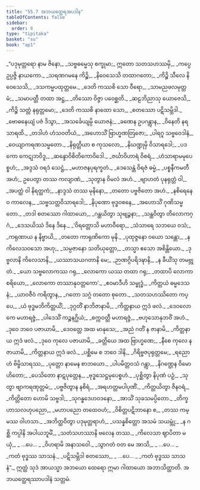 ```yaml
---
title: "55.7 အဘယတ္ထေရအပဒါန"
tableOfContents: false
sidebar:
  order: 8
type: "tipitaka"
basket: "su"
book: "ap1"
---
```



<DynamicBreadcrumb />

<Division number="195" book="ap1">

<Paragraph number="7541" type="verses" book="ap1">
_“ပဒုမုတ္တရော နာမ ဇိနော,_  
_သဗ္ဗဓမ္မေသု စက္ခုမာ;_  
ဣတော သတသဟဿမှိ,_  
_ကပ္ပေ ဥပ္ပဇ္ဇိ နာယကော._  

</Paragraph>

</Division>
<Division number="196" book="ap1">

<Paragraph number="7542" type="verses" book="ap1">
_သရဏဂမနေ ကိဉ္စိ,_  
_နိဝေသေသိ တထာဂတော;_  
_ကိဉ္စိ သီလေ နိဝေသေသိ,_  
_ဒသကမ္မပထုတ္တမေ._  

</Paragraph>

</Division>
<Division number="197" book="ap1">

<Paragraph number="7543" type="verses" book="ap1">
_ဒေတိ ကဿစိ သော ဝီရော,_  
_သာမညဖလမုတ္တမံ;_  
_သမာပတ္တီ တထာ အဋ္ဌ,_  
_တိဿော ဝိဇ္ဇာ ပဝေစ္ဆတိ._  

</Paragraph>

</Division>
<Division number="198" book="ap1">

<Paragraph number="7544" type="verses" book="ap1">
_ဆဠဘိညာသု ယောဇေသိ,_  
_ကိဉ္စိ သတ္တံ နရုတ္တမော;_  
_ဒေတိ ကဿစိ နာထော သော,_  
_စတဿော ပဋိသမ္ဘိဒါ._  

</Paragraph>

</Division>
<Division number="199" book="ap1">

<Paragraph number="7545" type="verses" book="ap1">
_ဗောဓနေယျံ ပဇံ ဒိသွာ,_  
_အသင်္ခေယျမ္ပိ ယောဇနံ;_  
_ခဏေန ဥပဂန္တွာန,_  
_ဝိနေတိ နရသာရထိ._  

</Paragraph>

</Division>
<Division number="200" book="ap1">

<Paragraph number="7546" type="verses" book="ap1">
_တဒါဟံ ဟံသဝတိယံ,_  
_အဟောသိံ ဗြာဟ္မဏတြဇော;_  
_ပါရဂူ သဗ္ဗဝေဒါနံ,_  
_ဝေယျာကရဏသမ္မတော._  

</Paragraph>

</Division>
<Division number="201" book="ap1">

<Paragraph number="7547" type="verses" book="ap1">
_နိရုတ္တိယာ စ ကုသလော,_  
_နိဃဏ္ဍုမှိ ဝိသာရဒေါ;_  
_ပဒကော ကေဋုဘဝိဒူ,_  
_ဆန္ဒောဝိစိတိကောဝိဒေါ._  

</Paragraph>

</Division>
<Division number="202" book="ap1">

<Paragraph number="7548" type="verses" book="ap1">
_ဇင်္ဃာဝိဟာရံ ဝိစရံ,_  
_ဟံသာရာမမုပေစ္စဟံ;_  
_အဒ္ဒသံ ဝရဒံ သေဋ္ဌံ,_  
_မဟာဇနပုရက္ခတံ._  

</Paragraph>

</Division>
<Division number="203" book="ap1">

<Paragraph number="7549" type="verses" book="ap1">
_ဒေသေန္တံ ဝိရဇံ ဓမ္မံ,_  
_ပစ္စနီကမတီ အဟံ;_  
ဥပေတွာ တဿ ကလျာဏံ,_  
_သုတွာန ဝိမလံ အဟံ._  

</Paragraph>

</Division>
<Division number="204" book="ap1">

<Paragraph number="7550" type="verses" book="ap1">
_ဗျာဟတံ ပုနရုတ္တံ ဝါ,_  
_အပတ္ထံ ဝါ နိရတ္ထကံ;_  
_နာဒ္ဒသံ တဿ မုနိနော,_  
_တတော ပဗ္ဗဇိတော အဟံ._  

</Paragraph>

</Division>
<Division number="205" book="ap1">

<Paragraph number="7551" type="verses" book="ap1">
_နစိရေနေဝ ကာလေန,_  
_သဗ္ဗသတ္တဝိသာရဒေါ;_  
_နိပုဏော ဗုဒ္ဓဝစနေ,_  
_အဟောသိံ ဂုဏိသမ္မတော._  

</Paragraph>

</Division>
<Division number="206" book="ap1">

<Paragraph number="7552" type="verses" book="ap1">
_တဒါ စတဿော ဂါထာယော,_  
_ဂန္ထယိတွာ သုဗျဉ္ဇနာ;_  
_သန္ထဝိတွာ တိလောကဂ္ဂံ,_  
_ဒေသယိဿံ ဒိနေ ဒိနေ._  

</Paragraph>

</Division>
<Division number="207" book="ap1">

<Paragraph number="7553" type="verses" book="ap1">
_‘ဝိရတ္တောသိ မဟာဝီရော,_  
_သံသာရေ သဘယေ ဝသံ;_  
_ကရုဏာယ န နိဗ္ဗာယိ,_  
_တတော ကာရုဏိကော မုနိ._  

</Paragraph>

</Division>
<Division number="208" book="ap1">

<Paragraph number="7554" type="verses" book="ap1">
_ပုထုဇ္ဇနော ဝယော သန္တော,_  
_န ကိလေသဝသော အဟု;_  
_သမ္ပဇာနော သတိယုတ္တော,_  
_တသ္မာ ဧသော အစိန္တိယော._  

</Paragraph>

</Division>
<Division number="209" book="ap1">

<Paragraph number="7555" type="verses" book="ap1">
_ဒုဗ္ဗလာနိ ကိလေသာနိ,_  
_ယဿာသယဂတာနိ မေ;_  
_ဉာဏဂ္ဂိပရိဒဍ္ဎာနိ,_  
_န ခီယိံသု တမဗ္ဘုတံ._  

</Paragraph>

</Division>
<Division number="210" book="ap1">

<Paragraph number="7556" type="verses" book="ap1">
_ယော သဗ္ဗလောကဿ ဂရု,_  
_လောကော ယဿ တထာ ဂရု;_  
_တထာပိ လောကာစရိယော,_  
_လောကော တဿာနုဝတ္တကော’._  

</Paragraph>

</Division>
<Division number="211" book="ap1">

<Paragraph number="7557" type="verses" book="ap1">
_ဧဝမာဒီဟိ သမ္ဗုဒ္ဓံ,_  
_ကိတ္တယံ ဓမ္မဒေသနံ;_  
_ယာဝဇီဝံ ကရိတွာန,_  
_ဂတော သဂ္ဂံ တတော စုတော._  

</Paragraph>

</Division>
<Division number="212" book="ap1">

<Paragraph number="7558" type="verses" book="ap1">
_သတသဟဿိတော ကပ္ပေ,_  
_ယံ ဗုဒ္ဓမဘိကိတ္တယိံ;_  
_ဒုဂ္ဂတိံ နာဘိဇာနာမိ,_  
_ကိတ္တနာယ ဣဒံ ဖလံ._  

</Paragraph>

</Division>
<Division number="213" book="ap1">

<Paragraph number="7559" type="verses" book="ap1">
_ဒေဝလောကေ မဟာရဇ္ဇံ,_  
_ပါဒေသိံ ကဉ္စနဂ္ဃိယံ;_  
_စက္ကဝတ္တီ မဟာရဇ္ဇံ,_  
_ဗဟုသောနုဘဝိံ အဟံ._  

</Paragraph>

</Division>
<Division number="214" book="ap1">

<Paragraph number="7560" type="verses" book="ap1">
_ဒုဝေ ဘဝေ ပဇာယာမိ,_  
_ဒေဝတ္တေ အထ မာနုသေ;_  
_အညံ ဂတိံ န ဇာနာမိ,_  
_ကိတ္တနာယ ဣဒံ ဖလံ._  

</Paragraph>

</Division>
<Division number="215" book="ap1">

<Paragraph number="7561" type="verses" book="ap1">
_ဒုဝေ ကုလေ ပဇာယာမိ,_  
_ခတ္တိယေ အထ ဗြာဟ္မဏေ;_  
_နီစေ ကုလေ န ဇာယာမိ,_  
_ကိတ္တနာယ ဣဒံ ဖလံ._  

</Paragraph>

</Division>
<Division number="216" book="ap1">

<Paragraph number="7562" type="verses" book="ap1">
_ပစ္ဆိမေ စ ဘဝေ ဒါနိ,_  
_ဂိရိဗ္ဗဇပုရုတ္တမေ;_  
_ရညောဟံ ဗိမ္ဗိသာရဿ,_  
_ပုတ္တော နာမေန စာဘယော._  

</Paragraph>

</Division>
<Division number="217" book="ap1">

<Paragraph number="7563" type="verses" book="ap1">
_ပါပမိတ္တဝသံ ဂန္တွာ,_  
_နိဂဏ္ဌေန ဝိမောဟိတော;_  
_ပေသိတော နာဋပုတ္တေန,_  
_ဗုဒ္ဓသေဋ္ဌမုပေစ္စဟံ._  

</Paragraph>

</Division>
<Division number="218" book="ap1">

<Paragraph number="7564" type="verses" book="ap1">
_ပုစ္ဆိတွာ နိပုဏံ ပဉှံ,_  
_သုတွာ ဗျာကရဏုတ္တမံ;_  
_ပဗ္ဗဇိတွာန နစိရံ,_  
_အရဟတ္တမပါပုဏိံ._  

</Paragraph>

</Division>
<Division number="219" book="ap1">

<Paragraph number="7565" type="verses" book="ap1">
_ကိတ္တယိတွာ ဇိနဝရံ,_  
_ကိတ္တိတော ဟောမိ သဗ္ဗဒါ;_  
_သုဂန္ဓဒေဟဝဒနော,_  
_အာသိံ သုခသမပ္ပိတော._  

</Paragraph>

</Division>
<Division number="220" book="ap1">

<Paragraph number="7566" type="verses" book="ap1">
_တိက္ခဟာသလဟုပညော,_  
_မဟာပညော တထေဝဟံ;_  
_ဝိစိတ္တပဋိဘာနော စ,_  
_တဿ ကမ္မဿ ဝါဟသာ._  

</Paragraph>

</Division>
<Division number="221" book="ap1">

<Paragraph number="7567" type="verses" book="ap1">
_အဘိတ္ထဝိတွာ ပဒုမုတ္တရာဟံ,_  
_ပသန္နစိတ္တော အသမံ သယမ္ဘုံ;_  
_န ဂစ္ဆိ ကပ္ပါနိ အပါယဘူမိံ,_  
_သတံသဟဿာနိ ဗလေန တဿ._  

</Paragraph>

</Division>
<Division number="222" book="ap1">

<Paragraph number="7568" type="verses" book="ap1">
_ကိလေသာ ဈာပိတာ မယှံ,_  
_ …ပေ… _  
_ဝိဟရာမိ အနာသဝေါ._  

</Paragraph>

</Division>
<Division number="223" book="ap1">

<Paragraph number="7569" type="verses" book="ap1">
_သွာဂတံ ဝတ မေ အာသိ,_  
_ …ပေ… _  
_ကတံ ဗုဒ္ဓဿ သာသနံ._  

</Paragraph>

</Division>
<Division number="224" book="ap1">

<Paragraph number="7570" type="verses" book="ap1">
_ပဋိသမ္ဘိဒါ စတဿော,_  
_ …ပေ… _  
_ကတံ ဗုဒ္ဓဿ သာသနံ”._  

</Paragraph>

<Paragraph number="7571" book="ap1">
ဣတ္ထံ သုဒံ အာယသ္မာ အဘယော ထေရော ဣမာ ဂါထာယော အဘာသိတ္ထာတိ.

</Paragraph>
</Division>

<Paragraph number="7572" type="center" book="ap1">
အဘယတ္ထေရဿာပဒါနံ သတ္တမံ.
</Paragraph>